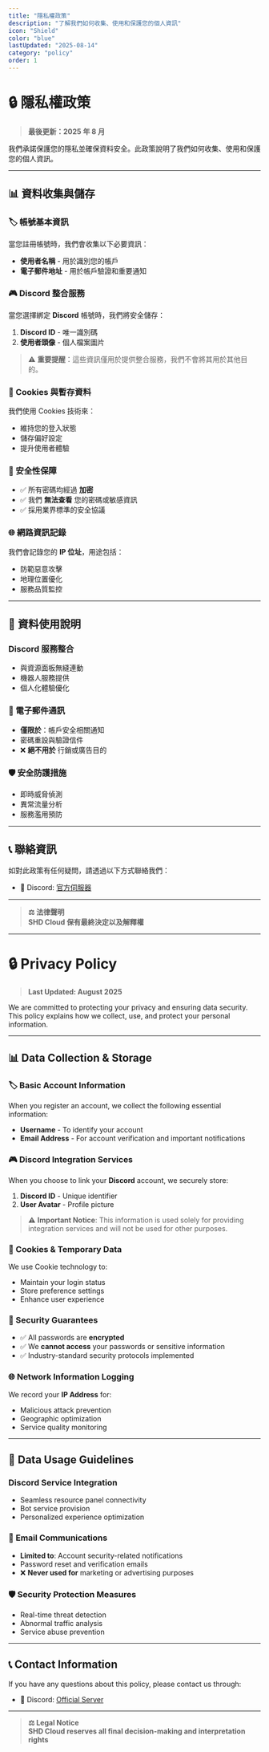 ```yaml
---
title: "隱私權政策"
description: "了解我們如何收集、使用和保護您的個人資訊"
icon: "Shield"
color: "blue"
lastUpdated: "2025-08-14"
category: "policy"
order: 1
---
```


# 🔒 隱私權政策

> **最後更新：2025 年 8 月**

我們承諾保護您的隱私並確保資料安全。此政策說明了我們如何收集、使用和保護您的個人資訊。

---

## 📊 資料收集與儲存

### 🏷️ 帳號基本資訊

當您註冊帳號時，我們會收集以下必要資訊：

- **使用者名稱** - 用於識別您的帳戶
- **電子郵件地址** - 用於帳戶驗證和重要通知

### 🎮 Discord 整合服務

當您選擇綁定 **Discord** 帳號時，我們將安全儲存：

1. **Discord ID** - 唯一識別碼
2. **使用者頭像** - 個人檔案圖片

> ⚠️ **重要提醒**：這些資訊僅用於提供整合服務，我們不會將其用於其他目的。

### 🍪 Cookies 與暫存資料

我們使用 Cookies 技術來：

- 維持您的登入狀態
- 儲存偏好設定
- 提升使用者體驗

### 🔐 安全性保障

- ✅ 所有密碼均經過 **加密**
- ✅ 我們 **無法查看** 您的密碼或敏感資訊
- ✅ 採用業界標準的安全協議

### 🌐 網路資訊記錄

我們會記錄您的 **IP 位址**，用途包括：

- 防範惡意攻擊
- 地理位置優化
- 服務品質監控

---

## 🎯 資料使用說明

### Discord 服務整合

- 與資源面板無縫連動
- 機器人服務提供
- 個人化體驗優化

### 📧 電子郵件通訊

- **僅限於**：帳戶安全相關通知
- 密碼重設與驗證信件
- ❌ **絕不用於** 行銷或廣告目的

### 🛡️ 安全防護措施

- 即時威脅偵測
- 異常流量分析
- 服務濫用預防

---

## 📞 聯絡資訊

如對此政策有任何疑問，請透過以下方式聯絡我們：

- 💬 Discord: [官方伺服器](https://dc.shdtw.cloud)

---

> **⚖️ 法律聲明**  
> **SHD Cloud 保有最終決定以及解釋權**

---

# 🔒 Privacy Policy

> **Last Updated: August 2025**

We are committed to protecting your privacy and ensuring data security. This policy explains how we collect, use, and protect your personal information.

---

## 📊 Data Collection & Storage

### 🏷️ Basic Account Information

When you register an account, we collect the following essential information:

- **Username** - To identify your account
- **Email Address** - For account verification and important notifications

### 🎮 Discord Integration Services

When you choose to link your **Discord** account, we securely store:

1. **Discord ID** - Unique identifier
2. **User Avatar** - Profile picture

> ⚠️ **Important Notice**: This information is used solely for providing integration services and will not be used for other purposes.

### 🍪 Cookies & Temporary Data

We use Cookie technology to:

- Maintain your login status
- Store preference settings
- Enhance user experience

### 🔐 Security Guarantees

- ✅ All passwords are **encrypted**
- ✅ We **cannot access** your passwords or sensitive information
- ✅ Industry-standard security protocols implemented

### 🌐 Network Information Logging

We record your **IP Address** for:

- Malicious attack prevention
- Geographic optimization
- Service quality monitoring

---

## 🎯 Data Usage Guidelines

### Discord Service Integration

- Seamless resource panel connectivity
- Bot service provision
- Personalized experience optimization

### 📧 Email Communications

- **Limited to**: Account security-related notifications
- Password reset and verification emails
- ❌ **Never used for** marketing or advertising purposes

### 🛡️ Security Protection Measures

- Real-time threat detection
- Abnormal traffic analysis
- Service abuse prevention

---

## 📞 Contact Information

If you have any questions about this policy, please contact us through:

- 💬 Discord: [Official Server](https://dc.shdtw.cloud)

---

> **⚖️ Legal Notice**  
> **SHD Cloud reserves all final decision-making and interpretation rights**
